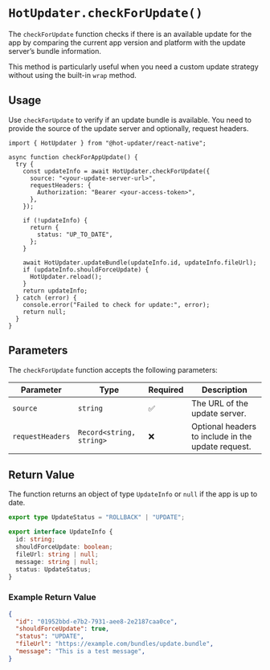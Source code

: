 # `HotUpdater.checkForUpdate()`

The `checkForUpdate` function checks if there is an available update for the app by comparing the current app version and platform with the update server’s bundle information.

This method is particularly useful when you need a custom update strategy without using the built-in `wrap` method.

## Usage

Use `checkForUpdate` to verify if an update bundle is available. You need to provide the source of the update server and optionally, request headers.

```tsx
import { HotUpdater } from "@hot-updater/react-native";

async function checkForAppUpdate() {
  try {
    const updateInfo = await HotUpdater.checkForUpdate({
      source: "<your-update-server-url>",
      requestHeaders: {
        Authorization: "Bearer <your-access-token>",
      },
    });

    if (!updateInfo) {
      return {
        status: "UP_TO_DATE",
      };
    }

    await HotUpdater.updateBundle(updateInfo.id, updateInfo.fileUrl);
    if (updateInfo.shouldForceUpdate) {
      HotUpdater.reload();
    }
    return updateInfo;
  } catch (error) {
    console.error("Failed to check for update:", error);
    return null;
  }
}

```

## Parameters

The `checkForUpdate` function accepts the following parameters:

| Parameter       | Type                | Required | Description                                      |
|-----------------|---------------------|----------|--------------------------------------------------|
| `source`        | `string`            | ✅        | The URL of the update server.                     |
| `requestHeaders`| `Record<string, string>` | ❌        | Optional headers to include in the update request. |

## Return Value

The function returns an object of type `UpdateInfo` or `null` if the app is up to date.

```ts
export type UpdateStatus = "ROLLBACK" | "UPDATE";

export interface UpdateInfo {
  id: string;
  shouldForceUpdate: boolean;
  fileUrl: string | null;
  message: string | null;
  status: UpdateStatus;
}
```

### Example Return Value

```json
{
  "id": "01952bbd-e7b2-7931-aee8-2e2187caa0ce",
  "shouldForceUpdate": true,
  "status": "UPDATE",
  "fileUrl": "https://example.com/bundles/update.bundle",
  "message": "This is a test message",
}
```

